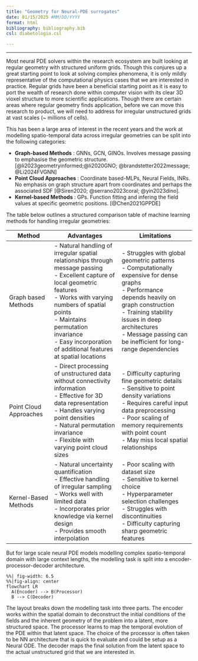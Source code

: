 ```yaml
---
title: "Geometry for Neural-PDE surrogates"
date: 01/15/2025 #MM/DD/YYYY
format: html
bibliography: bibliography.bib
csl: diabetologia.csl

---
```

***
Most neural PDE solvers within the research ecosystem are built looking at regular geometry with structured uniform grids. Though this conjures up a great starting  point to look at solving complex phenomena, it is only mildly representative of the computational physics cases that we are interested in practice. Regular grids have been a beneficial starting point as it is easy to port the wealth of research done within computer vision with its clear 3D vioxel structure to more scientific applications. Though there are certain areas where regular geometry finds application, before we can move this research to product, we will need to address for irregular unstructured grids at vast scales (~ millions of cells).  

This has been a large area of interest in the recent years and the work at modelling spatio-temporal data across irregular geometries can be split into the following categories:

* **Graph-based Methods** : GNNs, GCN, GINOs. Involves message passing to emphasise the geometric structure. [@li2023geometryinformed;@li2020GNO; @brandstetter2022message; @Li2024FVGNN]
* **Point Cloud Approaches** : Coordinate based-MLPs, Neural Fields, INRs.  No emphasis on graph structure apart from coordinates and perhaps the associated SDF [@Siren2020; @serrano2023coral; @yin2023dino].  
* **Kernel-based Methods** : GPs. Function fitting and infering the field values at specific geometric positions. [@Chen2021GPPDE]

The table below outlines a structured comparison table of machine learning methods for handling irregular geometries:

| Method | Advantages | Limitations |
|--------|------------|-------------|
| Graph based Methods| - Natural handling of irregular spatial relationships through message passing<br>- Excellent capture of local geometric features<br>- Works with varying numbers of spatial points<br>- Maintains permutation invariance<br>- Easy incorporation of additional features at spatial locations | - Struggles with global geometric patterns<br>- Computationally expensive for dense graphs<br>- Performance depends heavily on graph construction<br>- Training stability issues in deep architectures<br>- Message passing can be inefficient for long-range dependencies |
| Point Cloud Approaches | - Direct processing of unstructured data without connectivity information<br>- Effective for 3D data representation<br>- Handles varying point densities<br>- Natural permutation invariance<br>- Flexible with varying point cloud sizes | - Difficulty capturing fine geometric details<br>- Sensitive to point density variations<br>- Requires careful input data preprocessing<br>- Poor scaling of memory requirements with point count<br>- May miss local spatial relationships |
| Kernel-Based Methods | - Natural uncertainty quantification<br>- Effective handling of irregular sampling<br>- Works well with limited data<br>- Incorporates prior knowledge via kernel design<br>- Provides smooth interpolation | - Poor scaling with dataset size<br>- Sensitive to kernel choice<br>- Hyperparameter selection challenges<br>- Struggles with discontinuities<br>- Difficulty capturing sharp geometric features |


But for large scale neural PDE models modelling complex spatio-temporal domain with large context lengths, the modelling task is split into a encoder-processor-decoder architecture. 

```mermaid
%%| fig-width: 6.5
%%|fig-align: center
flowchart LR
  A(Encoder) --> B(Processor)
  B --> C(Decoder)
```

The layout breaks down the modelling task into three parts. The encoder works within the spatial domain to deconstruct the initial conditions of the fields and the inherent geometry of the problem into a latent, more structured space. The processor learns to map the temporal evolution of the PDE within that latent space. The choice of the processor is often taken to be NN architecture that is quick to evaluate and could be setup as a Neural ODE. The decoder maps the final solution from the latent space to the actual unstructured grid that we are interested in. 

<!-- These seems to be adjacent to the kind of structure that we are looking at with a division of power and responsibilities, with specific networks and models learning differnet parts of the task.  -->
